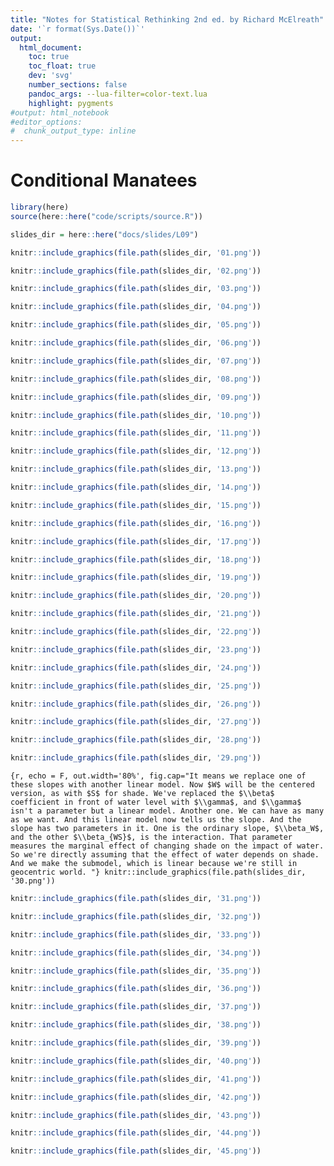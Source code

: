```yaml
---
title: "Notes for Statistical Rethinking 2nd ed. by Richard McElreath"
date: '`r format(Sys.Date())`'
output:
  html_document:
    toc: true
    toc_float: true
    dev: 'svg'
    number_sections: false
    pandoc_args: --lua-filter=color-text.lua
    highlight: pygments
#output: html_notebook
#editor_options: 
#  chunk_output_type: inline
---
```


# Conditional Manatees

```r
library(here)
source(here::here("code/scripts/source.R"))
```

```r
slides_dir = here::here("docs/slides/L09")
```

```r
knitr::include_graphics(file.path(slides_dir, '01.png'))
```

```r
knitr::include_graphics(file.path(slides_dir, '02.png'))
```

```r
knitr::include_graphics(file.path(slides_dir, '03.png'))
```

```r
knitr::include_graphics(file.path(slides_dir, '04.png'))
```

```r
knitr::include_graphics(file.path(slides_dir, '05.png'))
```

```r
knitr::include_graphics(file.path(slides_dir, '06.png'))
```

```r
knitr::include_graphics(file.path(slides_dir, '07.png'))
```

```r
knitr::include_graphics(file.path(slides_dir, '08.png'))
```

```r
knitr::include_graphics(file.path(slides_dir, '09.png'))
```

```r
knitr::include_graphics(file.path(slides_dir, '10.png'))
```

```r
knitr::include_graphics(file.path(slides_dir, '11.png'))
```

```r
knitr::include_graphics(file.path(slides_dir, '12.png'))
```

```r
knitr::include_graphics(file.path(slides_dir, '13.png'))
```

```r
knitr::include_graphics(file.path(slides_dir, '14.png'))
```

```r
knitr::include_graphics(file.path(slides_dir, '15.png'))
```

```r
knitr::include_graphics(file.path(slides_dir, '16.png'))
```

```r
knitr::include_graphics(file.path(slides_dir, '17.png'))
```

```r
knitr::include_graphics(file.path(slides_dir, '18.png'))
```

```r
knitr::include_graphics(file.path(slides_dir, '19.png'))
```

```r
knitr::include_graphics(file.path(slides_dir, '20.png'))
```

```r
knitr::include_graphics(file.path(slides_dir, '21.png'))
```

```r
knitr::include_graphics(file.path(slides_dir, '22.png'))
```

```r
knitr::include_graphics(file.path(slides_dir, '23.png'))
```

```r
knitr::include_graphics(file.path(slides_dir, '24.png'))
```

```r
knitr::include_graphics(file.path(slides_dir, '25.png'))
```

```r
knitr::include_graphics(file.path(slides_dir, '26.png'))
```

```r
knitr::include_graphics(file.path(slides_dir, '27.png'))
```
```r
knitr::include_graphics(file.path(slides_dir, '28.png'))
```

```r
knitr::include_graphics(file.path(slides_dir, '29.png'))
```

```{r, echo = F, out.width='80%', fig.cap="It means we replace one of these slopes with another linear model. Now $W$ will be the centered version, as with $S$ for shade. We've replaced the $\\beta$ coefficient in front of water level with $\\gamma$, and $\\gamma$ isn't a parameter but a linear model. Another one. We can have as many as we want. And this linear model now tells us the slope. And the slope has two parameters in it. One is the ordinary slope, $\\beta_W$, and the other $\\beta_{WS}$, is the interaction. That parameter measures the marginal effect of changing shade on the impact of water. So we're directly assuming that the effect of water depends on shade. And we make the submodel, which is linear because we're still in geocentric world. "}
knitr::include_graphics(file.path(slides_dir, '30.png'))
```

```r
knitr::include_graphics(file.path(slides_dir, '31.png'))
```

```r
knitr::include_graphics(file.path(slides_dir, '32.png'))
```

```r
knitr::include_graphics(file.path(slides_dir, '33.png'))
```

```r
knitr::include_graphics(file.path(slides_dir, '34.png'))
```

```r
knitr::include_graphics(file.path(slides_dir, '35.png'))
```

```r
knitr::include_graphics(file.path(slides_dir, '36.png'))
```

```r
knitr::include_graphics(file.path(slides_dir, '37.png'))
```

```r
knitr::include_graphics(file.path(slides_dir, '38.png'))
```

```r
knitr::include_graphics(file.path(slides_dir, '39.png'))
```

```r
knitr::include_graphics(file.path(slides_dir, '40.png'))
```

```r
knitr::include_graphics(file.path(slides_dir, '41.png'))
```

```r
knitr::include_graphics(file.path(slides_dir, '42.png'))
```

```r
knitr::include_graphics(file.path(slides_dir, '43.png'))
```

```r
knitr::include_graphics(file.path(slides_dir, '44.png'))
```

```r
knitr::include_graphics(file.path(slides_dir, '45.png'))
```

